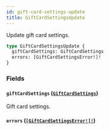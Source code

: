 ```yaml
---
id: gift-card-settings-update
title: GiftCardSettingsUpdate
---
```


Update gift card settings.

```graphql
type GiftCardSettingsUpdate {
  giftCardSettings: GiftCardSettings
  errors: [GiftCardSettingsError!]!
}
```

### Fields

#### `giftCardSettings` ([`GiftCardSettings`](/docs/developer/api-reference/objects/gift-card-settings))

Gift card settings.

#### `errors` ([`[GiftCardSettingsError!]!`](/docs/developer/api-reference/objects/gift-card-settings-error))
